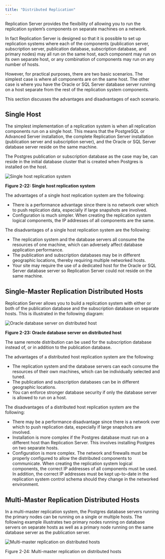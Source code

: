```yaml
---
title: "Distributed Replication"
---
```


<div id="distributed_replication" class="registered_link"></div>

Replication Server provides the flexibility of allowing you to run the replication system’s components on separate machines on a network.

In fact Replication Server is designed so that it is possible to set up replication systems where each of the components (publication server, subscription server, publication database, subscription database, and primary nodes) may all run on the same host, each component may run on its own separate host, or any combination of components may run on any number of hosts.

However, for practical purposes, there are two basic scenarios. The simplest case is where all components are on the same host. The other case is where you have the Oracle or SQL Server database server running on a host separate from the rest of the replication system components.

This section discusses the advantages and disadvantages of each scenario.

## Single Host

The simplest implementation of a replication system is when all replication components run on a single host. This means that the PostgreSQL or Advanced Server installation, the complete Replication Server installation (publication server and subscription server), and the Oracle or SQL Server database server reside on the same machine.

The Postgres publication or subscription database as the case may be, can reside in the initial database cluster that is created when Postgres is installed on the host.

![Single host replication system](../../images/image23.png)

**Figure 2-22: Single host replication system**

The advantages of a single host replication system are the following:

-   There is a performance advantage since there is no network over which to push replication data, especially if large snapshots are involved.
-   Configuration is much simpler. When creating the replication system logical components, the IP addresses of all components are the same.

The disadvantages of a single host replication system are the following:

-   The replication system and the database servers all consume the resources of one machine, which can adversely affect database application performance.
-   The publication and subscription databases may be in different geographic locations, thereby requiring multiple networked hosts.
-   Your site may require the use of a dedicated host for the Oracle or SQL Server database server so Replication Server could not reside on the same machine.

## Single-Master Replication Distributed Hosts

Replication Server allows you to build a replication system with either or both of the publication database and the subscription database on separate hosts. This is illustrated in the following diagram:

![Oracle database server on distributed host](../../images/image24.png)

**Figure 2-23: Oracle database server on distributed host**


The same remote distribution can be used for the subscription database instead of, or in addition to the publication database.

The advantages of a distributed host replication system are the following:

-   The replication system and the database servers can each consume the resources of their own machines, which can be individually selected and tuned.
-   The publication and subscription databases can be in different geographic locations.
-   You can enforce stronger database security if only the database server is allowed to run on a host.

The disadvantages of a distributed host replication system are the following:

-   There may be a performance disadvantage since there is a network over which to push replication data, especially if large snapshots are involved.
-   Installation is more complex if the Postgres database must run on a different host than Replication Server. This involves installing Postgres on two separate hosts.
-   Configuration is more complex. The network and firewalls must be properly configured to allow the distributed components to communicate. When creating the replication system logical components, the correct IP addresses of all components must be used. In addition, the correct IP addresses must be kept up-to-date in the replication system control schema should they change in the networked environment.

## Multi-Master Replication Distributed Hosts

In a multi-master replication system, the Postgres database servers running the primary nodes can be running on a single or multiple hosts. The following example illustrates two primary nodes running on database servers on separate hosts as well as a primary node running on the same database server as the publication server.

![Multi-master replication on distributed hosts](../../images/image25.png)

Figure 2-24: Multi-master replication on distributed hosts
